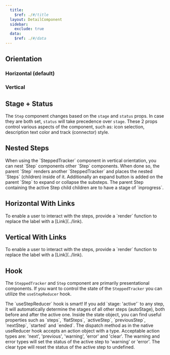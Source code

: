 ```yaml
---
  title:
    $ref: ./#/title
  layout: DetailComponent
  sidebar:
    exclude: true
  data:
    $ref: ./#/data
---
```


<LivePreviewControls>

## Orientation

### Horizontal (default)

<LivePreview
  componentName="stepped-tracker"
  exampleName="OrientationHorizontal"
/>

### Vertical

<LivePreview
  componentName="stepped-tracker"
  exampleName="OrientationVertical"
/>

## Stage + Status

<LivePreview componentName="stepped-tracker" exampleName="StageStatus">

The `Step` component changes based on the `stage` and `status` props.
In case they are both set, `status` will take precedence over `stage`.
These 2 props control various aspects of the component, such as:
icon selection, description text color and track (connector) style.

</LivePreview>

## Nested Steps

<LivePreview componentName="stepped-tracker" exampleName="NestedSteps">
  When using the `SteppedTracker` component in vertical orientation, you can
  nest `Step` components other `Step` components. When done so, the parent
  `Step` renders another `SteppedTracker` and places the nested `Steps`
  (children) inside of it. Additionally an expand button is added on the parent
  `Step` to expand or collapse the substeps. The parent Step containing the
  active Step child children are to have a stage of `inprogress`.
</LivePreview>

## Horizontal With Links

<LivePreview componentName="stepped-tracker" exampleName="HorizontalWithLinks">
  To enable a user to interact with the steps, provide a `render` function to
  replace the label with a [Link](../link).
</LivePreview>

## Vertical With Links

<LivePreview componentName="stepped-tracker" exampleName="VerticalWithLinks">
  To enable a user to interact with the steps, provide a `render` function to
  replace the label with a [Link](../link).
</LivePreview>

## Hook

<LivePreview componentName="stepped-tracker" exampleName="Hook">

The `SteppedTracker` and `Step` component are primarily presentational components.
If you want to control the state of the `SteppedTracker` you can utilize the `useStepReducer` hook.

</LivePreview>

<LivePreview componentName="stepped-tracker" exampleName="HookAdvanced">
  The `useStepReducer` hook is smart! If you add `stage: 'active'` to any step,
  it will automatically determine the stages of all other steps (autoStage),
  both before and after the active one. Inside the state object, you can find
  useful properties such as `steps`, `flatSteps`, `activeStep`, `previousStep`,
  `nextStep`, `started` and `ended`. The dispatch method as in the native
  useReducer hook accepts an action object with a type. Acceptable action types
  are: 'next', 'previous', 'warning', 'error' and 'clear'. The warning and error
  types will set the status of the active step to 'warning' or 'error'. The
  clear type will reset the status of the active step to undefined.
</LivePreview>

</LivePreviewControls>
